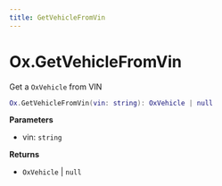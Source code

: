 ```yaml
---
title: GetVehicleFromVin
---
```


# Ox.GetVehicleFromVin

Get a `OxVehicle` from VIN

```lua
Ox.GetVehicleFromVin(vin: string): OxVehicle | null
```

**Parameters**

- vin: `string`

**Returns**

- `OxVehicle` | `null`
